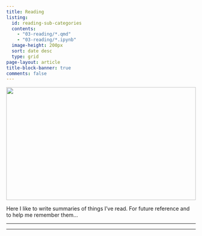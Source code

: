 ```yaml
---
title: Reading
listing:
  id: reading-sub-categories
  contents:
    - "03-reading/*.qmd"
    - "03-reading/*.ipynb"
  image-height: 200px
  sort: date desc
  type: grid
page-layout: article
title-block-banner: true
comments: false
---
```


![](reading_kimberly-farmer-lUaaKCUANVI-unsplash.jpg){style="height: 300px; width: 100%; object-fit: cover; object-position: top;"}

Here I like to write summaries of things I've read. For future reference and to help me remember them... 

---

::: {#reading-sub-categories}
:::

---


